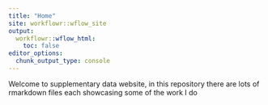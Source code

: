 ```yaml
---
title: "Home"
site: workflowr::wflow_site
output:
  workflowr::wflow_html:
    toc: false
editor_options:
  chunk_output_type: console
---
```


Welcome to supplementary data website, in this repository there are lots of rmarkdown files each showcasing some of the work I do
  
